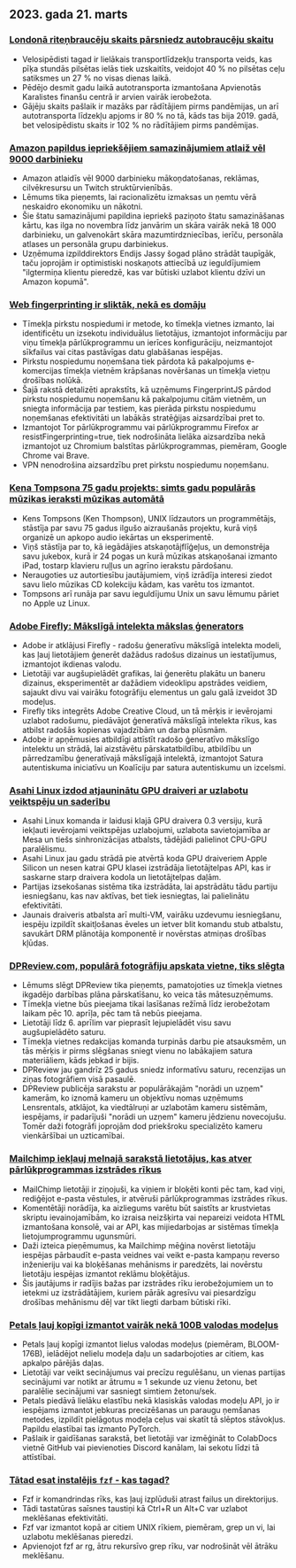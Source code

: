 

<CallToAction />

<Steps>

## 2023. gada 21. marts

### [Londonā riteņbraucēju skaits pārsniedz autobraucēju skaitu](https://www.forbes.com/sites/carltonreid/2023/03/01/cyclists-now-outnumber-motorists-in-city-of-london/?ref=hackernewsgpt.com)

- Velosipēdisti tagad ir lielākais transportlīdzekļu transporta veids, kas pīķa stundās pilsētas ielās tiek uzskaitīts, veidojot 40 % no pilsētas ceļu satiksmes un 27 % no visas dienas laikā.
- Pēdējo desmit gadu laikā autotransporta izmantošana Apvienotās Karalistes finanšu centrā ir arvien vairāk ierobežota.
- Gājēju skaits pašlaik ir mazāks par rādītājiem pirms pandēmijas, un arī autotransporta līdzekļu apjoms ir 80 % no tā, kāds tas bija 2019. gadā, bet velosipēdistu skaits ir 102 % no rādītājiem pirms pandēmijas.

### [Amazon papildus iepriekšējiem samazinājumiem atlaiž vēl 9000 darbinieku](https://www.cnbc.com/2023/03/20/amazon-layoffs-company-to-cut-off-9000-more-workers.html?ref=hackernewsgpt.com)

- Amazon atlaidīs vēl 9000 darbinieku mākoņdatošanas, reklāmas, cilvēkresursu un Twitch struktūrvienībās.
- Lēmums tika pieņemts, lai racionalizētu izmaksas un ņemtu vērā neskaidro ekonomiku un nākotni.
- Šie štatu samazinājumi papildina iepriekš paziņoto štatu samazināšanas kārtu, kas ilga no novembra līdz janvārim un skāra vairāk nekā 18 000 darbinieku, un galvenokārt skāra mazumtirdzniecības, ierīču, personāla atlases un personāla grupu darbiniekus.
- Uzņēmuma izpilddirektors Endijs Jassy šogad plāno strādāt taupīgāk, taču joprojām ir optimistiski noskaņots attiecībā uz ieguldījumiem "ilgtermiņa klientu pieredzē, kas var būtiski uzlabot klientu dzīvi un Amazon kopumā".

### [Web fingerprinting ir sliktāk, nekā es domāju](https://www.bitestring.com/posts/2023-03-19-web-fingerprinting-is-worse-than-I-thought.html?ref=hackernewsgpt.com)

- Tīmekļa pirkstu nospiedumi ir metode, ko tīmekļa vietnes izmanto, lai identificētu un izsekotu individuālus lietotājus, izmantojot informāciju par viņu tīmekļa pārlūkprogrammu un ierīces konfigurāciju, neizmantojot sīkfailus vai citas pastāvīgas datu glabāšanas iespējas.
- Pirkstu nospiedumu noņemšana tiek pārdota kā pakalpojums e-komercijas tīmekļa vietnēm krāpšanas novēršanas un tīmekļa vietņu drošības nolūkā.
- Šajā rakstā detalizēti aprakstīts, kā uzņēmums FingerprintJS pārdod pirkstu nospiedumu noņemšanu kā pakalpojumu citām vietnēm, un sniegta informācija par testiem, kas pierāda pirkstu nospiedumu noņemšanas efektivitāti un labākās stratēģijas aizsardzībai pret to.
- Izmantojot Tor pārlūkprogrammu vai pārlūkprogrammu Firefox ar resistFingerprinting=true, tiek nodrošināta lielāka aizsardzība nekā izmantojot uz Chromium balstītas pārlūkprogrammas, piemēram, Google Chrome vai Brave.
- VPN nenodrošina aizsardzību pret pirkstu nospiedumu noņemšanu.

### [Kena Tompsona 75 gadu projekts: simts gadu populārās mūzikas ieraksti mūzikas automātā](https://www.youtube.com/watch?v=kaandEt_pKw&ref=hackernewsgpt.com)

- Kens Tompsons (Ken Thompson), UNIX līdzautors un programmētājs, stāstīja par savu 75 gadus ilgušo aizraušanās projektu, kurā viņš organizē un apkopo audio iekārtas un eksperimentē.
- Viņš stāstīja par to, kā iegādājies atskaņotājflīģeļus, un demonstrēja savu jukebox, kurā ir 24 pogas un kurā mūzikas atskaņošanai izmanto iPad, tostarp klavieru ruļļus un agrīno ierakstu pārdošanu.
- Neraugoties uz autortiesību jautājumiem, viņš izrādīja interesi ziedot savu lielo mūzikas CD kolekciju kādam, kas varētu tos izmantot.
- Tompsons arī runāja par savu ieguldījumu Unix un savu lēmumu pāriet no Apple uz Linux.

### [Adobe Firefly: Mākslīgā intelekta mākslas ģenerators](https://www.adobe.com/sensei/generative-ai/firefly.html?ref=hackernewsgpt.com)

- Adobe ir atklājusi Firefly - radošu ģeneratīvu mākslīgā intelekta modeli, kas ļauj lietotājiem ģenerēt dažādus radošus dizainus un iestatījumus, izmantojot ikdienas valodu.
- Lietotāji var augšupielādēt grafikas, lai ģenerētu plakātu un baneru dizainus, eksperimentēt ar dažādiem videoklipu apstrādes veidiem, sajaukt divu vai vairāku fotogrāfiju elementus un galu galā izveidot 3D modeļus.
- Firefly tiks integrēts Adobe Creative Cloud, un tā mērķis ir ievērojami uzlabot radošumu, piedāvājot ģeneratīvā mākslīgā intelekta rīkus, kas atbilst radošās kopienas vajadzībām un darba plūsmām.
- Adobe ir apņēmusies atbildīgi attīstīt radošo ģeneratīvo mākslīgo intelektu un strādā, lai aizstāvētu pārskatatbildību, atbildību un pārredzamību ģeneratīvajā mākslīgajā intelektā, izmantojot Satura autentiskuma iniciatīvu un Koalīciju par satura autentiskumu un izcelsmi.

### [Asahi Linux izdod atjauninātu GPU draiveri ar uzlabotu veiktspēju un saderību](https://asahilinux.org/2023/03/road-to-vulkan/?ref=hackernewsgpt.com)

- Asahi Linux komanda ir laidusi klajā GPU draivera 0.3 versiju, kurā iekļauti ievērojami veiktspējas uzlabojumi, uzlabota savietojamība ar Mesa un tiešs sinhronizācijas atbalsts, tādējādi palielinot CPU-GPU paralēlismu.
- Asahi Linux jau gadu strādā pie atvērtā koda GPU draiveriem Apple Silicon un nesen katrai GPU klasei izstrādāja lietotājtelpas API, kas ir saskarne starp draivera kodola un lietotājtelpas daļām.
- Partijas izsekošanas sistēma tika izstrādāta, lai apstrādātu tādu partiju iesniegšanu, kas nav aktīvas, bet tiek iesniegtas, lai palielinātu efektivitāti.
- Jaunais draiveris atbalsta arī multi-VM, vairāku uzdevumu iesniegšanu, iespēju izpildīt skaitļošanas ēveles un ietver blit komandu stub atbalstu, savukārt DRM plānotāja komponentē ir novērstas atmiņas drošības kļūdas.

### [DPReview.com, populārā fotogrāfiju apskata vietne, tiks slēgta](https://www.dpreview.com/news/5901145460/dpreview-com-to-close?ref=hackernewsgpt.com)

- Lēmums slēgt DPReview tika pieņemts, pamatojoties uz tīmekļa vietnes ikgadējo darbības plāna pārskatīšanu, ko veica tās mātesuzņēmums.
- Tīmekļa vietne būs pieejama tikai lasīšanas režīmā līdz ierobežotam laikam pēc 10. aprīļa, pēc tam tā nebūs pieejama.
- Lietotāji līdz 6. aprīlim var pieprasīt lejupielādēt visu savu augšupielādēto saturu.
- Tīmekļa vietnes redakcijas komanda turpinās darbu pie atsauksmēm, un tās mērķis ir pirms slēgšanas sniegt vienu no labākajiem satura materiāliem, kāds jebkad ir bijis.
- DPReview jau gandrīz 25 gadus sniedz informatīvu saturu, recenzijas un ziņas fotogrāfiem visā pasaulē.
- DPReview publicēja sarakstu ar populārākajām "norādi un uzņem" kamerām, ko iznomā kameru un objektīvu nomas uzņēmums Lensrentals, atklājot, ka viedtālruņi ar uzlabotām kameru sistēmām, iespējams, ir padarījuši "norādi un uzņem" kameru jēdzienu novecojušu. Tomēr daži fotogrāfi joprojām dod priekšroku specializēto kameru vienkāršībai un uzticamībai.

### [Mailchimp iekļauj melnajā sarakstā lietotājus, kas atver pārlūkprogrammas izstrādes rīkus](http://news.ycombinator.com/item?id=35235732&ref=hackernewsgpt.com)

- MailChimp lietotāji ir ziņojuši, ka viņiem ir bloķēti konti pēc tam, kad viņi, rediģējot e-pasta vēstules, ir atvēruši pārlūkprogrammas izstrādes rīkus.
- Komentētāji norādīja, ka aizliegums varētu būt saistīts ar krustvietas skriptu ievainojamībām, ko izraisa neizšķirta vai nepareizi veidota HTML izmantošana konsolē, vai ar API, kas mijiedarbojas ar sistēmas tīmekļa lietojumprogrammu ugunsmūri.
- Daži izteica pieņēmumus, ka Mailchimp mēģina novērst lietotāju iespējas pārbaudīt e-pasta veidnes vai veikt e-pasta kampaņu reverso inženieriju vai ka bloķēšanas mehānisms ir paredzēts, lai novērstu lietotāju iespējas izmantot reklāmu bloķētājus.
- Šis jautājums ir radījis bažas par izstrādes rīku ierobežojumiem un to ietekmi uz izstrādātājiem, kuriem pārāk agresīvu vai piesardzīgu drošības mehānismu dēļ var tikt liegti darbam būtiski rīki.

### [Petals ļauj kopīgi izmantot vairāk nekā 100B valodas modeļus](https://petals.ml/?ref=hackernewsgpt.com)

- Petals ļauj kopīgi izmantot lielus valodas modeļus (piemēram, BLOOM-176B), ielādējot nelielu modeļa daļu un sadarbojoties ar citiem, kas apkalpo pārējās daļas.
- Lietotāji var veikt secinājumus vai precīzu regulēšanu, un vienas partijas secinājumi var notikt ar ātrumu ≈ 1 sekunde uz vienu žetonu, bet paralēlie secinājumi var sasniegt simtiem žetonu/sek.
- Petals piedāvā lielāku elastību nekā klasiskās valodas modeļu API, jo ir iespējams izmantot jebkuras precizēšanas un paraugu ņemšanas metodes, izpildīt pielāgotus modeļa ceļus vai skatīt tā slēptos stāvokļus. Papildu elastībai tas izmanto PyTorch.
- Pašlaik ir gaidīšanas sarakstā, bet lietotāji var izmēģināt to ColabDocs vietnē GitHub vai pievienoties Discord kanālam, lai sekotu līdzi tā attīstībai.

### [Tātad esat instalējis `fzf` - kas tagad?](https://andrew-quinn.me/fzf/?ref=hackernewsgpt.com)

- Fzf ir komandrindas rīks, kas ļauj izplūduši atrast failus un direktorijus.
- Tādi tastatūras saīsnes taustiņi kā Ctrl+R un Alt+C var uzlabot meklēšanas efektivitāti.
- Fzf var izmantot kopā ar citiem UNIX rīkiem, piemēram, grep un vi, lai uzlabotu meklēšanas pieredzi.
- Apvienojot fzf ar rg, ātru rekursīvo grep rīku, var nodrošināt vēl ātrāku meklēšanu.

</Steps>
